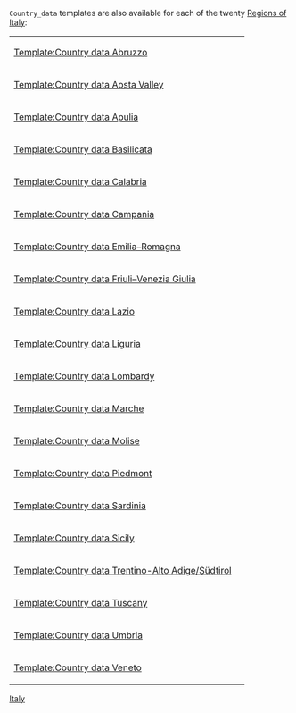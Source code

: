 {{Documentation subpage}}
<tt>Country_data</tt> templates are also available for each of the twenty [[Regions of Italy]]:
{| style="background-color:#ecfcf4"
| [[Template:Country data Abruzzo]] || {{flag|Abruzzo}}
|-
| [[Template:Country data Aosta Valley]] || {{flag|Aosta Valley}}
|-
| [[Template:Country data Apulia]] || {{flag|Apulia}}
|-
| [[Template:Country data Basilicata]] || {{flag|Basilicata}}
|-
| [[Template:Country data Calabria]] || {{flag|Calabria}}
|-
| [[Template:Country data Campania]] || {{flag|Campania}}
|-
| [[Template:Country data Emilia–Romagna]] || {{flag|Emilia–Romagna}}
|-
| [[Template:Country data Friuli–Venezia Giulia]] || {{flag|Friuli–Venezia Giulia}}
|-
| [[Template:Country data Lazio]] || {{flag|Lazio}}
|-
| [[Template:Country data Liguria]] || {{flag|Liguria}}
|-
| [[Template:Country data Lombardy]] || {{flag|Lombardy}}
|-
| [[Template:Country data Marche]] || {{flag|Marche}}
|-
| [[Template:Country data Molise]] || {{flag|Molise}}
|-
| [[Template:Country data Piedmont]] || {{flag|Piedmont}}
|-
| [[Template:Country data Sardinia]] || {{flag|Sardinia}}
|-
| [[Template:Country data Sicily]] || {{flag|Sicily}}
|-
| [[Template:Country data Trentino-Alto Adige/Südtirol]] || {{flag|Trentino-Alto Adige/Südtirol}}
|-
| [[Template:Country data Tuscany]] || {{flag|Tuscany}}
|-
| [[Template:Country data Umbria]] || {{flag|Umbria}}
|-
| [[Template:Country data Veneto]] || {{flag|Veneto}}
|}<includeonly>
[[Category:Country data templates of countries|Italy]]
[[Category:Country data templates of  Italy| ]]
</includeonly>